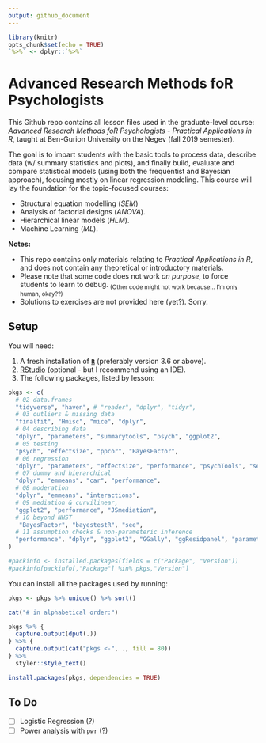 ```yaml
---
output: github_document
---
```


```r
library(knitr)
opts_chunk$set(echo = TRUE)
`%>%` <- dplyr::`%>%`

```

# Advanced Research Methods foR Psychologists

This Github repo contains all lesson files used in the graduate-level course: *Advanced Research Methods foR Psychologists - Practical Applications in R*, taught at Ben-Gurion University on the Negev (fall 2019 semester).

The goal is to impart students with the basic tools to process data, describe data (w/ summary statistics and plots), and finally build, evaluate and compare statistical models (using both the frequentist and Bayesian approach), focusing mostly on linear regression modeling. This course will lay the foundation for the topic-focused courses:

- Structural equation modelling (*SEM*)
- Analysis of factorial designs (*ANOVA*).
- Hierarchical linear models (*HLM*).
- Machine Learning (*ML*).

**Notes:**  

- This repo contains only materials relating to *Practical Applications in R*, and does not contain any theoretical or introductory materials.  
- Please note that some code does not work *on purpose*, to force students to learn to debug. <sub>(Other code might not work because... I'm only human, okay??)</sub>  
- Solutions to exercises are not provided here (yet?). Sorry.

## Setup

You will need:

1. A fresh installation of [**`R`**](https://cran.r-project.org/) (preferably version 3.6 or above).
2. [RStudio](https://www.rstudio.com/products/rstudio/download/) (optional - but I recommend using an IDE).
3. The following packages, listed by lesson:

```r
pkgs <- c(
  # 02 data.frames
  "tidyverse", "haven", # "reader", "dplyr", "tidyr",
  # 03 outliers & missing data
  "finalfit", "Hmisc", "mice", "dplyr", 
  # 04 describing data
  "dplyr", "parameters", "summarytools", "psych", "ggplot2",
  # 05 testing
  "psych", "effectsize", "ppcor", "BayesFactor", 
  # 06 regression
  "dplyr", "parameters", "effectsize", "performance", "psychTools", "see",
  # 07 dummy and hierarchical
  "dplyr", "emmeans", "car", "performance",
  # 08 moderation
  "dplyr", "emmeans", "interactions",
  # 09 mediation & curvilinear,
  "ggplot2", "performance", "JSmediation",
  # 10 beyond NHST
   "BayesFactor", "bayestestR", "see",
  # 11 assumption checks & non-parameteric inference
  "performance", "dplyr", "ggplot2", "GGally", "ggResidpanel", "parameters", "permuco"
)
```

<!-- And their versions: -->
```r
#packinfo <- installed.packages(fields = c("Package", "Version"))
#packinfo[packinfo[,"Package"] %in% pkgs,"Version"]
```

You can install all the packages used by running:

```r
pkgs <- pkgs %>% unique() %>% sort()

cat("# in alphabetical order:")

pkgs %>% {
  capture.output(dput(.))
} %>% {
  capture.output(cat("pkgs <-", ., fill = 80))
} %>%
  styler::style_text()

```

```r
install.packages(pkgs, dependencies = TRUE)
```

## To Do

- [ ] Logistic Regression (?)
- [ ] Power analysis with `pwr` (?)
